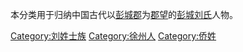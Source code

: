 {{Catnav|頁面分類|历史|歷史學|系譜學|漢族姓氏|刘姓}}
{{Catnav|頁面分類|人文學科|歷史學|系譜學|漢族姓氏|刘姓}}
{{Catnav|頁面分類|人类学|文化人类学|家世與傳承|系譜學|漢族姓氏|刘姓}}

本分类用于归纳中国古代以[[彭城郡|彭城郡]]为[[郡望|郡望]]的[[彭城刘氏|彭城刘氏]]人物。

[[Category:刘姓士族|Category:刘姓士族]]
[[Category:徐州人|Category:徐州人]]
[[Category:侨姓|Category:侨姓]]